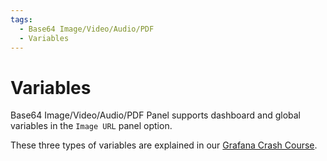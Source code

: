 ```yaml
---
tags:
  - Base64 Image/Video/Audio/PDF
  - Variables
---
```


# Variables

Base64 Image/Video/Audio/PDF Panel supports dashboard and global variables in the `Image URL` panel option.

These three types of variables are explained in our [Grafana Crash Course](/grafana/variables).
